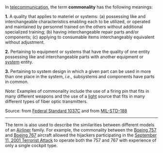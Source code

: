 In [[telecommunication]], the term '''commonality''' has the following meanings: 

<b>1.</b>  A quality that applies to materiel or systems: (a) possessing like and interchangeable characteristics enabling each to be utilized, or operated and maintained by personnel trained on the others without additional specialized training; (b) having interchangeable repair parts and/or components; (c) applying to consumable items interchangeably equivalent without adjustment. 

<b>2.</b>  Pertaining to equipment or systems that have the quality of one entity possessing like and interchangeable parts with another equipment or [[system]] entity.  

<b>3.</b>  Pertaining to system design in which a given part can be used in more than one place in the system, <i>i.e.,</i> subsystems and components have parts in common. 

<i>Note:</i>  Examples of commonality include the use of a firing pin that fits in many different weapons and the use of a [[light]] source that fits in many different types of fiber optic transmitters.

Source: from [[Federal Standard 1037C]] and from [[MIL-STD-188]]

----

The term is also used to describe the similarities between different models of an [[Airliner]] family. For example, the commonality between the [[Boeing 757]] and [[Boeing 767]] aircraft allowed the hijackers participating in the [[September 11, 2001 Terrorist Attack]] to operate both the 757 and 767 with experience of only a single cockpit type.